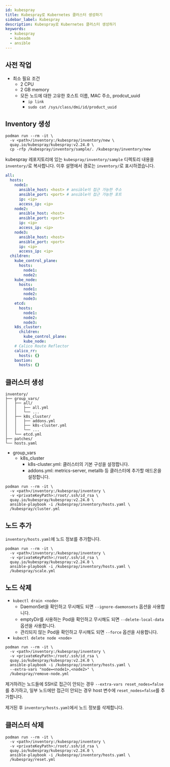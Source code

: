 ```yaml
---
id: kubespray
title: Kubespray로 Kubernetes 클러스터 생성하기
sidebar_label: Kubespray
description: Kubespray로 Kubernetes 클러스터 생성하기
keywords:
  - kubespray
  - kubeadm
  - ansible
---
```


## 사전 작업

- 최소 필요 조건
  - 2 CPU
  - 2 GB memory
  - 모든 노드에 대한 고유한 호스트 이름, MAC 주소, prodcut_uuid
    - `ip link`
    - `sudo cat /sys/class/dmi/id/product_uuid`

## Inventory 생성

```shell
podman run --rm -it \
  -v <path>/inventory:/kubespray/inventory/new \
  quay.io/kubespray/kubespray:v2.24.0 \
  cp -rfp /kubespray/inventory/sample/. /kubespray/inventory/new
```

kubespray 레포지토리에 있는 `kubespray/inventory/sample` 디렉토리 내용을 `inventory/`로 복사합니다. 이후 설명에서 경로는 `inventory/`로 표시하겠습니다.

```yaml title="inventory/hosts.yaml"
all:
  hosts:
    node1:
      ansible_host: <host> # ansible이 접근 가능한 주소
      ansible_port: <port> # ansible이 접근 가능한 포트
      ip: <ip>
      access_ip: <ip>
    node2:
      ansible_host: <host>
      ansible_port: <port>
      ip: <ip>
      access_ip: <ip>
    node3:
      ansible_host: <host>
      ansible_port: <port>
      ip: <ip>
      access_ip: <ip>
  children:
    kube_control_plane:
      hosts:
        node1:
        node2:
    kube_node:
      hosts:
        node1:
        node2:
        node3:
    etcd:
      hosts:
        node1:
        node2:
        node3:
    k8s_cluster:
      children:
        kube_control_plane:
        kube_node:
    # Calico Route Reflector
    calico_rr:
      hosts: {}
    bastion:
      hosts: {}
```

## 클러스터 생성

```shell
inventory/
├── group_vars/
│   ├── all/
│   │   ├── all.yml
│   │   └── ...
│   ├── k8s_cluster/
│   │   ├── addons.yml
│   │   ├── k8s-cluster.yml
│   │   └── ...
│   └── etcd.yml
├── patches/
└── hosts.yaml
```

- group_vars
  - k8s_cluster
    - k8s-cluster.yml: 클러스터의 기본 구성을 설정합니다.
    - addons.yml: metrics-server, metallb 등 클러스터에 추가할 애드온을 설정합니다.

```shell
podman run --rm -it \
  -v <path>/inventory:/kubespray/inventory \
  -v <privateKeyPath>:/root/.ssh/id_rsa \
  quay.io/kubespray/kubespray:v2.24.0 \
  ansible-playbook -i /kubespray/inventory/hosts.yaml \
  /kubespray/cluster.yml
```

## 노드 추가

`inventory/hosts.yaml`에 노드 정보를 추가합니다.

```shell
podman run --rm -it \
  -v <path>/inventory:/kubespray/inventory \
  -v <privateKeyPath>:/root/.ssh/id_rsa \
  quay.io/kubespray/kubespray:v2.24.0 \
  ansible-playbook -i /kubespray/inventory/hosts.yaml \
  /kubespray/scale.yml
```

## 노드 삭제

- `kubectl drain <node>`
  - DaemonSet을 확인하고 무시해도 되면 `--ignore-daemonsets` 옵션을 사용합니다.
  - emptyDir를 사용하는 Pod을 확인하고 무시해도 되면 `--delete-local-data` 옵션을 사용합니다.
  - 관리되지 않는 Pod을 확인하고 무시해도 되면 `--force` 옵션을 사용합니다.
- `kubectl delete node <node>`

```shell
podman run --rm -it \
  -v <path>/inventory:/kubespray/inventory \
  -v <privateKeyPath>:/root/.ssh/id_rsa \
  quay.io/kubespray/kubespray:v2.24.0 \
  ansible-playbook -i /kubespray/inventory/hosts.yaml \
  --extra-vars "node=<node1>,<node2>" \
  /kubespray/remove-node.yml
```

제거하려는 노드들에 SSH로 접근이 안되는 경우 `--extra-vars reset_nodes=false`를 추가하고, 일부 노드에만 접근이 안되는 경우 host 변수에 `reset_nodes=false`를 추가합니다.

제거된 후 `inventory/hosts.yaml`에서 노드 정보를 삭제합니다.

## 클러스터 삭제

```shell
podman run --rm -it \
  -v <path>/inventory:/kubespray/inventory \
  -v <privateKeyPath>:/root/.ssh/id_rsa \
  quay.io/kubespray/kubespray:v2.24.0 \
  ansible-playbook -i /kubespray/inventory/hosts.yaml \
  /kubespray/reset.yml
```
